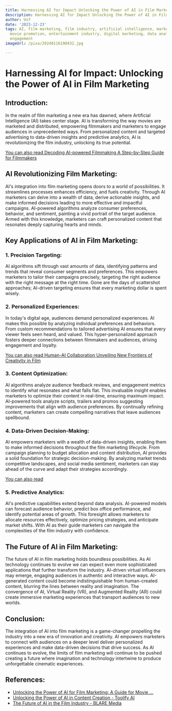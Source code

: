 ```yaml
---
title: Harnessing AI for Impact Unlocking the Power of AI in Film Marketing
description: Harnessing AI for Impact Unlocking the Power of AI in Film Marketing
author: Usf
date: '2023-12-23'
tags: AI, film marketing, film industry, artificial intelligence, marketing strategy,
  movie promotion, entertainment industry, digital marketing, data analysis, customer
  engagement
imageUrl: /pixa/20240116190432.jpg

---
```

# Harnessing AI for Impact: Unlocking the  Power of AI in  Film  Marketing


## Introduction:
In the realm of film marketing a new era has dawned, where Artificial Intelligence (AI) takes center stage. AI is transforming the way movies are  marketed and distributed, empowering filmmakers and marketers to engage audiences in unprecedented ways. From personalized content and targeted advertising to data-driven insights and predictive analytics, AI is revolutionizing the film industry, unlocking  its true potential.


[You  can also read Decoding AI-powered Filmmaking A  Step-by-Step Guide for Filmmakers](Decoding%20AI-powered%20Filmmaking%20A%20Step-by-Step%20Guide%20for%20Filmmakers)


## AI Revolutionizing Film Marketing:
AI's integration into film marketing  opens doors to a world of possibilities.  It streamlines processes enhances efficiency, and fuels creativity. Through AI marketers can delve into a wealth of data, derive actionable  insights, and make informed decisions  leading to more effective  and impactful campaigns. AI-powered algorithms analyze consumer  preferences, behavior, and sentiment, painting a vivid portrait of the target audience. Armed with this  knowledge, marketers can craft personalized content that resonates deeply capturing hearts and minds.


## Key Applications of AI in Film Marketing:

### 1. Precision Targeting:
AI  algorithms sift through vast amounts of data, identifying patterns and trends that reveal consumer segments and preferences. This empowers marketers to tailor their campaigns precisely,  targeting the right audience with the right message at the right  time. Gone are the days of scattershot approaches;  AI-driven targeting ensures that  every marketing dollar is spent wisely.


### 2. Personalized Experiences:
In today's  digital age,  audiences demand  personalized experiences. AI makes this possible by analyzing individual preferences and behaviors. From custom recommendations to tailored advertising  AI ensures that every viewer feels seen heard, and valued. This hyper-personalized approach  fosters deeper connections between  filmmakers and  audiences, driving engagement and  loyalty.


[You can  also read Human-AI Collaboration Unveiling New Frontiers of Creativity in  Film](Human-AI%20Collaboration%20Unveiling%20New%20Frontiers%20of%20Creativity%20in%20Film)


### 3. Content Optimization:
AI algorithms analyze audience feedback reviews, and engagement  metrics to  identify what resonates  and what falls flat. This invaluable insight enables marketers to optimize their content in real-time, ensuring maximum impact. AI-powered tools analyze scripts, trailers and promos suggesting improvements that align with audience preferences. By continually refining content, marketers can create compelling narratives that leave audiences spellbound.


### 4. Data-Driven Decision-Making:
AI empowers  marketers with a wealth of data-driven  insights, enabling them to make informed decisions  throughout the film marketing lifecycle. From campaign planning to  budget  allocation and content distribution, AI  provides a solid foundation for strategic decision-making. By analyzing market trends  competitive landscapes, and social media  sentiment, marketers can stay ahead of the curve and adapt their strategies accordingly.


[You can also read ]()


###  5. Predictive Analytics:
AI's  predictive capabilities extend  beyond  data analysis. AI-powered models can forecast audience behavior, predict box office  performance, and identify potential areas of growth. This foresight allows marketers to allocate resources  effectively, optimize pricing strategies, and anticipate market shifts. With AI as their guide marketers can navigate the complexities of the film industry with confidence.


## The Future of AI in Film Marketing:
The future of AI in film marketing  holds boundless possibilities. As AI technology continues to evolve we can expect even more sophisticated applications that further transform the industry.  AI-driven  virtual influencers may emerge, engaging audiences in authentic and  interactive ways. AI-generated content could become indistinguishable from human-created content, blurring the lines between reality and  imagination. The convergence of AI,  Virtual Reality  (VR), and Augmented Reality (AR) could create immersive marketing experiences  that  transport audiences to new worlds.


## Conclusion:
The integration of AI into film marketing is  a game-changer propelling the industry into a new era of innovation and creativity. AI empowers marketers to connect with audiences on a deeper level  deliver personalized experiences and make data-driven decisions that drive success. As AI continues to evolve, the limits  of film marketing  will continue to be pushed creating a future where  imagination  and technology intertwine to produce unforgettable cinematic  experiences.

## References:
- [Unlocking the Power of AI for Film Marketing: A Guide for Movie ...](https://www.usheru.com/2023/04/17/unlocking-the-power-of-ai-for-film-marketing/)
- [Unlocking the Power of AI in Content Creation - Toolify AI](https://www.toolify.ai/ai-news/unlocking-the-power-of-ai-in-content-creation-390009)
- [The Future of AI in the Film Industry - BLARE Media](https://blaremedia.net/the-future-of-ai-in-the-film-industry/)
